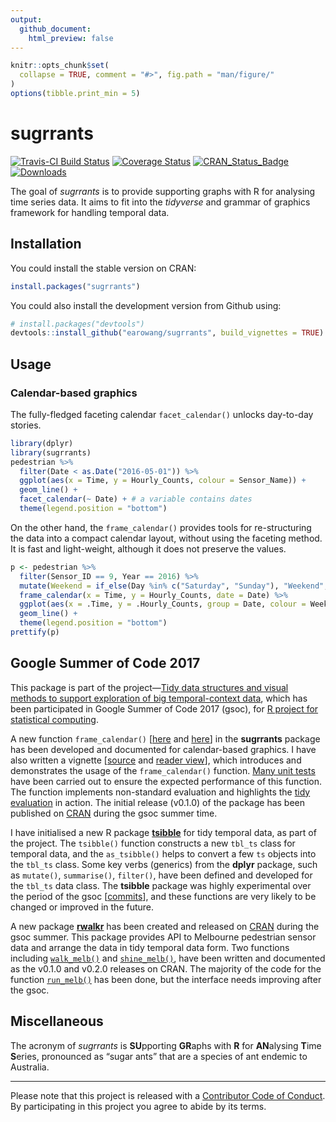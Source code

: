 ```yaml
---
output: 
  github_document:
    html_preview: false
---
```


<!-- README.md is generated from README.Rmd. Please edit that file -->

```r
knitr::opts_chunk$set(
  collapse = TRUE, comment = "#>", fig.path = "man/figure/"
)
options(tibble.print_min = 5)
```

# sugrrants

[![Travis-CI Build Status](https://travis-ci.org/earowang/sugrrants.svg?branch=master)](https://travis-ci.org/earowang/sugrrants)
[![Coverage Status](https://img.shields.io/codecov/c/github/earowang/sugrrants/master.svg)](https://codecov.io/github/earowang/sugrrants?branch=master)
[![CRAN_Status_Badge](http://www.r-pkg.org/badges/version/sugrrants)](https://cran.r-project.org/package=sugrrants)
[![Downloads](http://cranlogs.r-pkg.org/badges/sugrrants?color=brightgreen)](https://cran.r-project.org/package=sugrrants)

The goal of *sugrrants* is to provide supporting graphs with R for analysing time series data. It aims to fit into the *tidyverse* and grammar of graphics framework for handling temporal data.

## Installation

You could install the stable version on CRAN:

```r
install.packages("sugrrants")
```

You could also install the development version from Github using:

```r
# install.packages("devtools")
devtools::install_github("earowang/sugrrants", build_vignettes = TRUE)
```

## Usage

### Calendar-based graphics

The fully-fledged faceting calendar `facet_calendar()` unlocks day-to-day stories.

```r
library(dplyr)
library(sugrrants)
pedestrian %>%
  filter(Date < as.Date("2016-05-01")) %>% 
  ggplot(aes(x = Time, y = Hourly_Counts, colour = Sensor_Name)) +
  geom_line() +
  facet_calendar(~ Date) + # a variable contains dates
  theme(legend.position = "bottom")
```

On the other hand, the `frame_calendar()` provides tools for re-structuring the data into a compact calendar layout, without using the faceting method. It is fast and light-weight, although it does not preserve the values.

```r
p <- pedestrian %>%
  filter(Sensor_ID == 9, Year == 2016) %>%
  mutate(Weekend = if_else(Day %in% c("Saturday", "Sunday"), "Weekend", "Weekday")) %>%
  frame_calendar(x = Time, y = Hourly_Counts, date = Date) %>% 
  ggplot(aes(x = .Time, y = .Hourly_Counts, group = Date, colour = Weekend)) +
  geom_line() +
  theme(legend.position = "bottom")
prettify(p)
```

## Google Summer of Code 2017

This package is part of the project---[Tidy data structures and visual methods to support exploration of big temporal-context data](https://summerofcode.withgoogle.com/projects/#4790455121215488), which has been participated in Google Summer of Code 2017 (gsoc), for [R project for statistical computing](https://www.r-project.org). 

A new function `frame_calendar()` [[here](https://github.com/earowang/sugrrants/blob/master/R/frame-calendar.R) and [here](https://github.com/earowang/sugrrants/blob/master/R/calendar-fun.R)] in the **sugrrants** package has been developed and documented for calendar-based graphics. I have also written a vignette [[source](https://github.com/earowang/sugrrants/blob/master/vignettes/frame-calendar.Rmd) and [reader view](http://pkg.earo.me/sugrrants/articles/frame-calendar.html)], which introduces and demonstrates the usage of the `frame_calendar()` function. [Many unit tests](https://github.com/earowang/sugrrants/blob/master/tests/testthat/test-calendar.R) have been carried out to ensure the expected performance of this function. The function implements non-standard evaluation and highlights the [tidy evaluation](http://rlang.tidyverse.org/articles/tidy-evaluation.html) in action. The initial release (v0.1.0) of the package has been published on [CRAN](https://CRAN.R-project.org/package=sugrrants) during the gsoc summer time.

I have initialised a new R package [**tsibble**](https://github.com/earowang/tsibble) for tidy temporal data, as part of the project. The `tsibble()` function constructs a new `tbl_ts` class for temporal data, and the `as_tsibble()` helps to convert a few `ts` objects into the `tbl_ts` class. Some key verbs (generics) from the **dplyr** package, such as `mutate()`, `summarise()`, `filter()`, have been defined and developed for the `tbl_ts` data class. The **tsibble** package was highly experimental over the period of the gsoc [[commits](https://github.com/earowang/tsibble/commit/aba1cfc2eec88966c43232fe5d249522f88e1e27)], and these functions are very likely to be changed or improved in the future.

A new package [**rwalkr**](https://github.com/earowang/rwalkr) has been created and released on [CRAN](https://cran.r-project.org/package=rwalkr) during the gsoc summer. This package provides API to Melbourne pedestrian sensor data and arrange the data in tidy temporal data form. Two functions including [`walk_melb()`](https://github.com/earowang/rwalkr/blob/master/R/scrape.R) and [`shine_melb()`](https://github.com/earowang/rwalkr/blob/master/R/shiny.R), have been written and documented as the v0.1.0 and v0.2.0 releases on CRAN. The majority of the code for the function [`run_melb()`](https://github.com/earowang/rwalkr/blob/master/R/soda.R) has been done, but the interface needs improving after the gsoc.

## Miscellaneous

The acronym of *sugrrants* is **SU**pporting **GR**aphs with **R** for **AN**alysing **T**ime **S**eries, pronounced as "sugar ants" that are a species of ant endemic to Australia.

---
Please note that this project is released with a [Contributor Code of Conduct](.github/CODE_OF_CONDUCT.md). By participating in this project you agree to abide by its terms.
